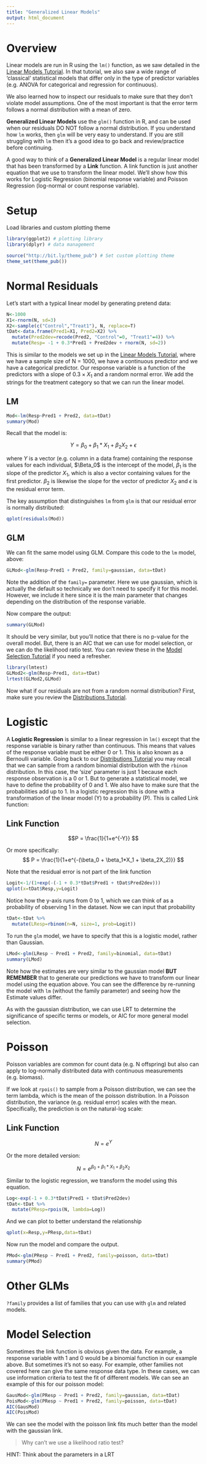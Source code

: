 ```yaml
---
title: "Generalized Linear Models"
output: html_document
---
```


# Overview

Linear models are run in R using the `lm()` function, as we saw detailed in the [Linear Models Tutorial](https://colauttilab.github.io/RIntroStats/3_LinearModels.html). In that tutorial, we also saw a wide range of 'classical' statistical models that differ only in the type of predictor variables (e.g. ANOVA for categorical and regression for continuous). 

We also learned how to inspect our residuals to make sure that they don't violate model assumptions. One of the most important is that the error term follows a normal distribution with a mean of zero.

**Generalized Linear Models** use the `glm()` function in R, and can be used when our residuals DO NOT follow a normal distribution. If you understand how `lm` works, then `glm` will be very easy to understand. If you are still struggling with `lm` then it's a good idea to go back and review/practice before continuing.

A good way to think of a **Generalized Linear Model** is a regular linear model that has been transformed by a **Link** function. A link function is just another equation that we use to transform the linear model. We'll show how this works for Logistic Regression (binomial response variable) and Poisson Regression (log-normal or count response variable).

# Setup

Load libraries and custom plotting theme

```r
library(ggplot2) # plotting library
library(dplyr) # data management

source("http://bit.ly/theme_pub") # Set custom plotting theme
theme_set(theme_pub())
```

# Normal Residuals

Let's start with a typical linear model by generating pretend data:

```r
N<-1000
X1<-rnorm(N, sd=3)
X2<-sample(c("Control","Treat1"), N, replace=T)
tDat<-data.frame(Pred1=X1, Pred2=X2) %>%
  mutate(Pred2dev=recode(Pred2, "Control"=0, "Treat1"=4)) %>%
  mutate(Resp= -1 + 0.3*Pred1 + Pred2dev + rnorm(N, sd=2))
```

This is similar to the models we set up in the [Linear Models Tutorial](https://colauttilab.github.io/RIntroStats/3_LinearModels.html), where we have a sample size of N = 1000, we have a continuous predictor and we have a categorical predictor. Our response variable is a function of the predictors with a slope of $0.3 \times X_1$ and a random normal error. We add the strings for the treatment category so that we can run the linear model.

## LM

```r
Mod<-lm(Resp~Pred1 + Pred2, data=tDat)
summary(Mod)
```

Recall that the model is:

$$ Y = \beta_0 + \beta_1*X_1 + \beta_2X_2 + \epsilon $$

where $Y$ is a vector (e.g. column in a data frame) containing the response values for each individual, $\Beta_0$ is the intercept of the model, $\beta_1$ is the slope of the predictor $X_1$, which is also a vector containing values for the first predictor. $\beta_2$ is likewise the slope for the vector of predictor $X_2$ and $\epsilon$ is the residual error term.


The key assumption that distinguishes `lm` from `glm` is that our residual error is normally distributed:

```r
qplot(residuals(Mod))
```

## GLM

We can fit the same model using GLM. Compare this code to the `lm` model, above:

```r
GLMod<-glm(Resp~Pred1 + Pred2, family=gaussian, data=tDat)
```

Note the addition of the `family=` parameter. Here we use gaussian, which is actually the default so technically we don't need to specify it for this model. However, we include it here since it is the main parameter that changes depending on the distribution of the response variable.

Now compare the output:

```r
summary(GLMod)
```


It should be very similar, but you'll notice that there is no p-value for the overall model. But, there is an AIC that we can use for model selection, or we can do the likelihood ratio test. You can review these in the [Model Selection Tutorial](https://colauttilab.github.io/RIntroStats/5_ModelSelection.html) if you need a refresher.

```r
library(lmtest)
GLMod2<-glm(Resp~Pred1, data=tDat)
lrtest(GLMod2,GLMod)
```

Now what if our residuals are not from a random normal distribution? First, make sure you review the [Distributions Tutorial](https://colauttilab.github.io/RIntroStats/1_Distributions.html).

# Logistic

A **Logistic Regression** is similar to a linear regression in `lm()` except that the response variable is binary rather than continuous. This means that values of the response variable must be either 0 or 1. This is also known as a Bernoulli variable. Going back to our [Distributions Tutorial](https://colauttilab.github.io/RIntroStats/1_Distributions.html) you may recall that we can sample from a random binomial distribution with the `rbinom` distribution. In this case, the 'size' parameter is just 1 because each response observation is a 0 or 1. But to generate a statistical model, we have to define the probability of 0 and 1. We also have to make sure that the probabilities add up to 1. In a logistic regression this is done with a transformation of the linear model (Y) to a probability (P). This is called Link function:

## Link Function

$$P = \frac{1}{1+e^{-Y}} $$

Or more specifically:
$$ P = \frac{1}{1+e^{-(\beta_0 + \beta_1*X_1 + \beta_2X_2)}}  $$

Note that the residual error is not part of the link function

```r
Logit<-1/(1+exp(-(-1 + 0.3*tDat$Pred1 + tDat$Pred2dev)))
qplot(x=tDat$Resp,y=Logit)
```

Notice how the y-axis runs from 0 to 1, which we can think of as a probability of observing 1 in the dataset. Now we can input that probability 

```r
tDat<-tDat %>%
  mutate(LResp=rbinom(n=N, size=1, prob=Logit))
```

To run the `glm` model, we have to specify that this is a logistic model, rather than Gaussian.

```r
LMod<-glm(LResp ~ Pred1 + Pred2, family=binomial, data=tDat)
summary(LMod)
```

Note how the estimates are very similar to the gaussian model **BUT REMEMBER** that to generate our predictions we have to transform our linear model using the equation above. You can see the difference by re-running the model with `lm` (without the family parameter) and seeing how the Estimate values differ.

As with the gaussian distribution, we can use LRT to determine the significance of specific terms or models, or AIC for more general model selection.


# Poisson

Poisson variables are common for count data (e.g. N offspring) but also can apply to log-normally distributed data with continuous measurements (e.g. biomass).

If we look at `rpois()` to sample from a Poisson distribution, we can see the term lambda, which is the mean of the poisson distribution. In a Poisson distribution, the variance (e.g. residual error) scales with the mean. Specifically, the prediction is on the natural-log scale:

## Link Function

$$ N = e^{Y}$$

Or the more detailed version:

$$ N = e^{\beta_0 + \beta_1*X_1 + \beta_2X_2}$$

Similar to the logistic regression, we transform the model using this equation.

```r
Log<-exp(-1 + 0.3*tDat$Pred1 + tDat$Pred2dev)
tDat<-tDat %>% 
  mutate(PResp=rpois(N, lambda=Log))
```

And we can plot to better understand the relationship

```r
qplot(x=Resp,y=PResp,data=tDat)
```

Now run the model and compare the output.

```r
PMod<-glm(PResp ~ Pred1 + Pred2, family=poisson, data=tDat)
summary(PMod)
```

# Other GLMs

`?family` provides a list of families that you can use with `glm` and related models. 

# Model Selection

Sometimes the link function is obvious given the data. For example, a response variable with 1 and 0 would be a binomial function in our example above. But sometimes it's not so easy. For example, other families not covered here can give the same response data type. In these cases, we can use information criteria to test the fit of different models. We can see an example of this for our poisson model:

```r
GausMod<-glm(PResp ~ Pred1 + Pred2, family=gaussian, data=tDat)
PoisMod<-glm(PResp ~ Pred1 + Pred2, family=poisson, data=tDat)
AIC(GausMod)
AIC(PoisMod)
```
We can see the model with the poisson link fits much better than the model with the gaussian link.

> Why can't we use a likelihood ratio test? 

HINT: Think about the parameters in a LRT




